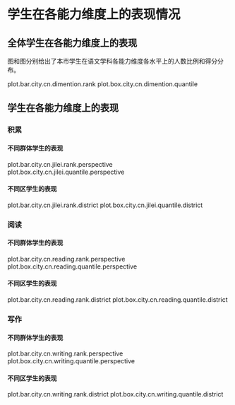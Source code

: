 <!-- chapter dimention -->

\mytext

# 学生在各能力维度上的表现情况

## 全体学生在各能力维度上的表现

图\ref{fig: `r gio.R$GetPlotTitle("plot.bar.city.cn.dimention.rank")`}和图\ref{fig: `r gio.R$GetPlotTitle("plot.box.city.cn.dimention.quantile")`}分别给出了本市学生在语文学科各能力维度各水平上的人数比例和得分分布。

plot.bar.city.cn.dimention.rank
plot.box.city.cn.dimention.quantile


## 学生在各能力维度上的表现

### 积累

#### 不同群体学生的表现

plot.bar.city.cn.jilei.rank.perspective
plot.box.city.cn.jilei.quantile.perspective

#### 不同区学生的表现

plot.bar.city.cn.jilei.rank.district
plot.box.city.cn.jilei.quantile.district

### 阅读

#### 不同群体学生的表现

plot.bar.city.cn.reading.rank.perspective
plot.box.city.cn.reading.quantile.perspective


#### 不同区学生的表现


plot.bar.city.cn.reading.rank.district
plot.box.city.cn.reading.quantile.district

###  写作

#### 不同群体学生的表现

plot.bar.city.cn.writing.rank.perspective
plot.box.city.cn.writing.quantile.perspective

#### 不同区学生的表现

plot.bar.city.cn.writing.rank.district
plot.box.city.cn.writing.quantile.district

\clearpage
\qquad
\clearpage

<!-- end of chapter dimention -->
